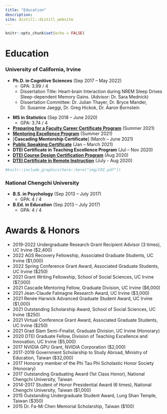 ```yaml
---
title: "Education"
description:
site: distill::distill_website
---
```


```r
knitr::opts_chunk$set(echo = FALSE)
```
# Education
### University of California, Irvine
- **Ph.D. in Cognitive Sciences** (Sep 2017 – May 2022)
  - GPA: 3.99 / 4
  - Dissertation Title: Heart-brain Interaction during NREM Sleep Drives Sleep-dependent Memory Gains. (Advisor: Dr. Sara Mednick)
  - Dissertation Committee: Dr. Julian Thayer, Dr. Bryce Mander, Dr. Susanne Jaeggi, Dr. Greg Hickok, Dr. Aaron Bornstein
  
\newpage
- **MS in Statistics** (Sep 2018 – June 2020)
  + GPA: 3.74 / 4
- [**Preparing for a Faculty Career Certificate Program**](https://github.com/pinchunc/certificates/blob/main/Pin-Chun%20Chen_PFFC%20Certificate.pdf) (Summer 2021)
- [**Mentoring Excellence Program**](https://github.com/pinchunc/certificates/blob/main/Pin-Chun%20Chen_MEP%20Certificate.pdf) (Summer 2021)
- [**Cascading Mentorship Certificate**] (March – June 2021)
- [**Public Speaking Certificate**](https://github.com/pinchunc/certificates/blob/main/Public%20Speaking%20Certificate%20-%20Pin-Chun%20Chen.pdf) (Jan – March 2021)
- **DTEI Certificate in Teaching Excellence Program** (Jul – Nov 2020)
- [**DTEI Course Design Certification Program**](https://raw.githubusercontent.com/pinchunc/certificates/013665983e1a91defe6ad0d849e24c195d680b8d/CDCP.pdf) (Aug 2020)
- [**DTEI Certificate in Remote Instruction**](https://raw.githubusercontent.com/pinchunc/certificates/013665983e1a91defe6ad0d849e24c195d680b8d/CRI.pdf) (July - Aug 2020) 



```r
#knitr::include_graphics(here::here("img/CRI.pdf"))
```


\newpage
\newpage

### National Chengchi University
- **B.S. in Psychology** (Sep 2013 – July 2017)
  + GPA: 4 / 4
- **B.Ed. in Education** (Sep 2013 – July 2017)
  + GPA: 4 / 4

# Awards & Honors
- 2019-2022	Undergraduate Research Grant Recipient Advisor (3 times), UC Irvine ($2,400)
- 2022 AGS Recovery Fellowship, Associated Graduate Students, UC Irvine ($1,000)
- 2022 Spring Conference Grant Award, Associated Graduate Students, UC Irvine ($250)
- 2021 Grant Writing Fellowship, School of Social Sciences, UC Irvine ($7,000)
- 2021 Cascade Mentoring Fellow, Graduate Division, UC Irvine ($6,000)
- 2021 Jean-Claude Falmagne Research Award, UC Irvine ($3,000)
- 2021 Renée Harwick Advanced Graduate Student Award, UC Irvine ($1,000)
- 2021 Outstanding Scholarship Award, School of Social Sciences, UC Irvine ($250)
- 2021 Virtual Conference Grant Award, Associated Graduate Students, UC Irvine ($250)
- 2021 Grad Slam Semi-Finalist, Graduate Division, UC Irvine (Honorary)
- 2020 DTEI Graduate Fellow, Division of Teaching Excellence and Innovation, UC Irvine ($5,000)
- 2017 NVIDIA GPU Grant, NVIDIA Corporation ($2,000)
- 2017-2019	Government Scholarship to Study Abroad, Ministry of Education, Taiwan ($32,000)
- 2017 Honorary member of the Phi Tau Phi Scholastic Honor Society (Honorary)
- 2017 Outstanding Graduating Award (1st Class Honor), National Chengchi University, Taiwan
- 2014-2017	Student of Honor Presidential Award (6 times), National Chengchi University, Taiwan ($1,000)
- 2015 Outstanding Undergraduate Student Award, Lung Shan Temple, Taiwan ($350)
- 2015 Dr. Fa-Mi Chen Memorial Scholarship, Taiwan ($100)